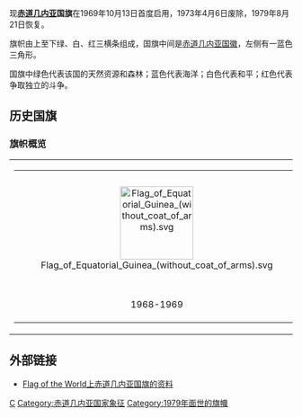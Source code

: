 {{unreferenced|time=2018-09-13T00:32:00+00:00}}
{{Infobox flag
| Name = {{flag|Equatorial Guinea}}
| Article =
| Type =
| Image = Flag of Equatorial Guinea.svg
| Nickname =
| Morenicks =
| Use = 110110
| Symbol =
| Proportion = 2:3
| Adoption = 1979年8月21日
| Design =
}}
现'''[[赤道几内亚|赤道几内亚]]国旗'''在1969年10月13日首度启用，1973年4月6日废除，1979年8月21日恢复。

旗帜由上至下绿、白、红三横条组成，国旗中间是[[赤道几内亚国徽|赤道几内亚国徽]]，左侧有一蓝色三角形。

国旗中绿色代表该国的天然资源和森林；蓝色代表海洋；白色代表和平；红色代表争取独立的斗争。

==历史国旗==


===旗帜概览===
{| cellpadding="0" cellspacing="0" style="margin:auto; border:1px solid #ccc; background:#fff;"
|-
|
{| cellspacing=3 cellpadding=3 style="background:#fff;"
|-
| style="width:180px; text-align:center;" | [[File:Flag_of_Equatorial_Guinea_(without_coat_of_arms).svg|130px]]
| style="width:180px; text-align:center;" | [[File:Equatorial_Guinea__Flag.svg|130px]]
| style="width:180px; text-align:center;" | [[File:Flag_of_Equatorial_Guinea_(1973–1979).svg|130px]]
| style="width:180px; text-align:center;" | [[File:Flag_of_Equatorial_Guinea.svg|130px]]
|-
 |align=center |  1968-1969
| align=center |  1969-1973
| align=center |  1973-1979
| align=center |  1979-至今
|}
|}

== 外部链接 ==
* [http://www.fotw.net/flags/gq.html Flag of the World上赤道几内亚国旗的资料] {{Wayback|url=http://www.fotw.net/flags/gq.html |date=20120702095041 }}

{{非洲题目|国旗}}

[[Category:国旗|C]]
[[Category:赤道几内亚国家象征|Category:赤道几内亚国家象征]]
[[Category:1979年面世的旗幟|Category:1979年面世的旗幟]]